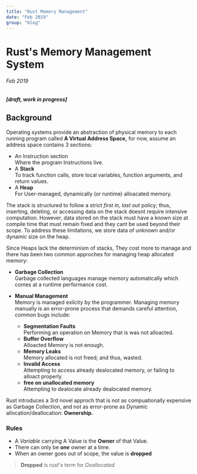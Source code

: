 ```yaml
---
title: "Rust Memory Management"
date: "Feb 2019"
group: "blog"
---
```

# Rust's Memory Management System
###### Feb 2019
##### [draft, work in progress] 



## Background

Operating systems provide an abstraction of physical memory to each running
program called **A Virtual Address Space,** for now, assume an address space contains 3 sections:   

* An Instruction section  
Where the program Instructions live.
* A **Stack**   
To track function calls, store local variables, function arguments, and return
values.
* A **Heap**   
For User-managed, dynamically (or runtime) alloacated memory.


The stack is structured to follow a strict *first in, last out* policy; thus,
inserting, deleting, or accessing data on the stack doesnt require intensive
computation. However, data stored on the stack must have a known size at compile
time that must remain fixed and they cant be used beyond their scope. To address these limitations, we store data of
unknown and/or dynamic size on the heap.   


Since Heaps lack the determinism of stacks, They cost more to manage and there has been two common approches for managing heap allocated memory:  
* **Garbage Collection**  
Garbage collected languages manage memory automatically which
comes at a runtime performance cost.
* **Manual Management**  
Memory is managed exlicity by the programmer. Managing memory manually is an
error-prone process that demands careful attention, common bugs include:

    * **Segmentation Faults**  
    Performing an operation on Memory that is was not alloacted.
    * **Buffer Overflow**  
    Alloacted Memory is not enough.   
    * **Memory Leaks**  
    Memory allocated is not freed; and thus, wasted.   
    * **Invalid Access**  
    Attempting to access already dealocated memory, or failing to alloact
    properly.   
    * **free on unallocated memory**  
    Attempting to dealocate already dealocated memory.  


Rust introduces a 3rd novel approch that is not as compuationally expensive as
Garbage Collection, and not as error-prone as Dynamic allocation/deallocation: **Ownership.**   

### Rules

* A *Variable* carrying A Value is the **Owner** of that Value.
* There can only be _**one**_ owner at a time.
* When an owner goes out of scope, the value is **dropped**

> **Dropped** is rust's term for *Deallocated*
